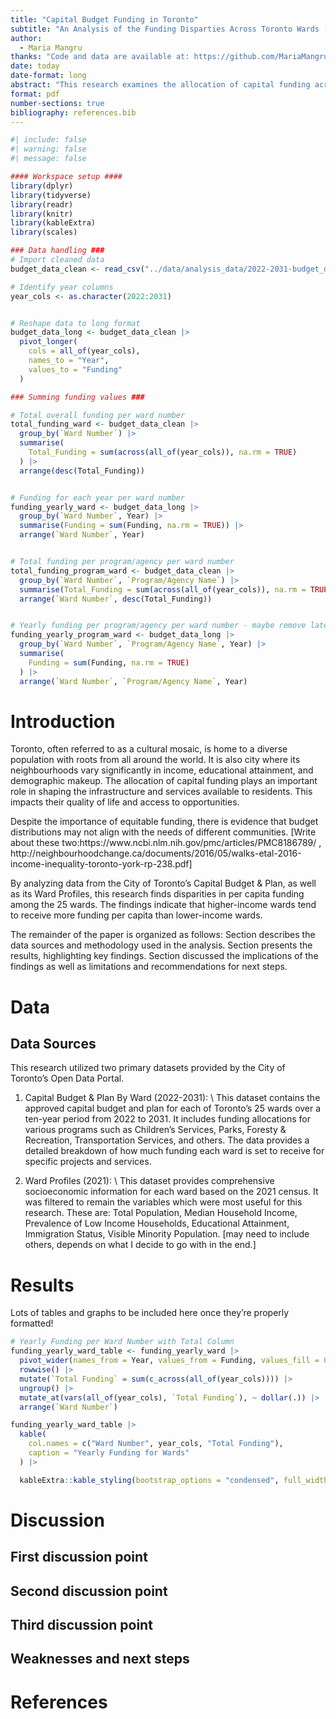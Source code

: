 ```yaml
---
title: "Capital Budget Funding in Toronto"
subtitle: "An Analysis of the Funding Disparties Across Toronto Wards (2022 - 2031)"
author: 
  - Maria Mangru 
thanks: "Code and data are available at: https://github.com/MariaMangru/Capital-Budget-Allocations-and-Median-Household-Income."
date: today
date-format: long
abstract: "This research examines the allocation of capital funding across Toronto's 25 wards and explores how these allocations correspond with various socioeconomic indicators. The analysis reveals significant disparities in per capita funding, with higher-income wards often receiving more funding than lower-income wards."
format: pdf
number-sections: true
bibliography: references.bib
---
```


```r
#| include: false
#| warning: false
#| message: false

#### Workspace setup ####
library(dplyr)
library(tidyverse)
library(readr)
library(knitr)
library(kableExtra)
library(scales)

### Data handling ###
# Import cleaned data 
budget_data_clean <- read_csv("../data/analysis_data/2022-2031-budget_data.csv")

# Identify year columns
year_cols <- as.character(2022:2031)


# Reshape data to long format
budget_data_long <- budget_data_clean |>
  pivot_longer(
    cols = all_of(year_cols),
    names_to = "Year",
    values_to = "Funding"
  )

### Summing funding values ### 

# Total overall funding per ward number 
total_funding_ward <- budget_data_clean |>
  group_by(`Ward Number`) |>
  summarise(
    Total_Funding = sum(across(all_of(year_cols)), na.rm = TRUE)
  ) |>
  arrange(desc(Total_Funding))


# Funding for each year per ward number 
funding_yearly_ward <- budget_data_long |>
  group_by(`Ward Number`, Year) |>
  summarise(Funding = sum(Funding, na.rm = TRUE)) |>
  arrange(`Ward Number`, Year)


# Total funding per program/agency per ward number 
total_funding_program_ward <- budget_data_clean |>
  group_by(`Ward Number`, `Program/Agency Name`) |>
  summarise(Total_Funding = sum(across(all_of(year_cols)), na.rm = TRUE)) |>
  arrange(`Ward Number`, desc(Total_Funding))


# Yearly funding per program/agency per ward number - maybe remove later
funding_yearly_program_ward <- budget_data_long |>
  group_by(`Ward Number`, `Program/Agency Name`, Year) |>
  summarise(
    Funding = sum(Funding, na.rm = TRUE)
  ) |>
  arrange(`Ward Number`, `Program/Agency Name`, Year)

```

# Introduction

Toronto, often referred to as a cultural mosaic, is home to a diverse population with roots from all around the world. It is also city where its neighbourhoods vary significantly in income, educational attainment, and demographic makeup. The allocation of capital funding plays an important role in shaping the infrastructure and services available to residents. This impacts their quality of life and access to opportunities.

Despite the importance of equitable funding, there is evidence that budget distributions may not align with the needs of different communities. \[Write about these two:https://www.ncbi.nlm.nih.gov/pmc/articles/PMC8186789/ , http://neighbourhoodchange.ca/documents/2016/05/walks-etal-2016-income-inequality-toronto-york-rp-238.pdf\]

By analyzing data from the City of Toronto's Capital Budget & Plan, as well as its Ward Profiles, this research finds disparities in per capita funding among the 25 wards. The findings indicate that higher-income wards tend to receive more funding per capita than lower-income wards.

The remainder of the paper is organized as follows: Section \ref{sec-data} describes the data sources and methodology used in the analysis. Section \ref{sec-results} presents the results, highlighting key findings. Section \ref{sec-discussion} discussed the implications of the findings as well as limitations and recommendations for next steps.

# Data {#sec-data}

## Data Sources

This research utilized two primary datasets provided by the City of Toronto's Open Data Portal.

1.  Capital Budget & Plan By Ward (2022-2031): \\ This dataset contains the approved capital budget and plan for each of Toronto's 25 wards over a ten-year period from 2022 to 2031. It includes funding allocations for various programs such as Children's Services, Parks, Foresty & Recreation, Transportation Services, and others. The data provides a detailed breakdown of how much funding each ward is set to receive for specific projects and services.

2.  Ward Profiles (2021): \\ This dataset provides comprehensive socioeconomic information for each ward based on the 2021 census. It was filtered to remain the variables which were most useful for this research. These are: Total Population, Median Household Income, Prevalence of Low Income Households, Educational Attainment, Immigration Status, Visible Minority Population. \[may need to include others, depends on what I decide to go with in the end.\]

# Results {#sec-results}

Lots of tables and graphs to be included here once they're properly formatted!


```r
# Yearly Funding per Ward Number with Total Column
funding_yearly_ward_table <- funding_yearly_ward |>
  pivot_wider(names_from = Year, values_from = Funding, values_fill = 0) |> 
  rowwise() |> 
  mutate(`Total Funding` = sum(c_across(all_of(year_cols)))) |> 
  ungroup() |> 
  mutate_at(vars(all_of(year_cols), `Total Funding`), ~ dollar(.)) |> 
  arrange(`Ward Number`)

funding_yearly_ward_table |> 
  kable(
    col.names = c("Ward Number", year_cols, "Total Funding"),
    caption = "Yearly Funding for Wards"
  ) |> 

  kableExtra::kable_styling(bootstrap_options = "condensed", full_width = F, font_size = 6, position = "center")

```




# Discussion {#sec-discussion}

## First discussion point {#sec-first-point}

## Second discussion point

## Third discussion point

## Weaknesses and next steps



\newpage

# References
